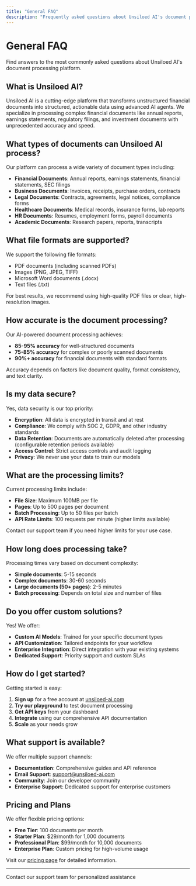 ```yaml
---
title: "General FAQ"
description: "Frequently asked questions about Unsiloed AI's document processing platform"
---
```


# General FAQ

Find answers to the most commonly asked questions about Unsiloed AI's document processing platform.

## What is Unsiloed AI?

Unsiloed AI is a cutting-edge platform that transforms unstructured financial documents into structured, actionable data using advanced AI agents. We specialize in processing complex financial documents like annual reports, earnings statements, regulatory filings, and investment documents with unprecedented accuracy and speed.

## What types of documents can Unsiloed AI process?

Our platform can process a wide variety of document types including:

- **Financial Documents**: Annual reports, earnings statements, financial statements, SEC filings
- **Business Documents**: Invoices, receipts, purchase orders, contracts
- **Legal Documents**: Contracts, agreements, legal notices, compliance forms
- **Healthcare Documents**: Medical records, insurance forms, lab reports
- **HR Documents**: Resumes, employment forms, payroll documents
- **Academic Documents**: Research papers, reports, transcripts

## What file formats are supported?

We support the following file formats:
- PDF documents (including scanned PDFs)
- Images (PNG, JPEG, TIFF)
- Microsoft Word documents (.docx)
- Text files (.txt)

<Note>
For best results, we recommend using high-quality PDF files or clear, high-resolution images.
</Note>

## How accurate is the document processing?

Our AI-powered document processing achieves:
- **85-95% accuracy** for well-structured documents
- **75-85% accuracy** for complex or poorly scanned documents
- **90%+ accuracy** for financial documents with standard formats

Accuracy depends on factors like document quality, format consistency, and text clarity.

## Is my data secure?

Yes, data security is our top priority:

- **Encryption**: All data is encrypted in transit and at rest
- **Compliance**: We comply with SOC 2, GDPR, and other industry standards
- **Data Retention**: Documents are automatically deleted after processing (configurable retention periods available)
- **Access Control**: Strict access controls and audit logging
- **Privacy**: We never use your data to train our models

## What are the processing limits?

Current processing limits include:
- **File Size**: Maximum 100MB per file
- **Pages**: Up to 500 pages per document
- **Batch Processing**: Up to 50 files per batch
- **API Rate Limits**: 100 requests per minute (higher limits available)

<Tip>
Contact our support team if you need higher limits for your use case.
</Tip>

## How long does processing take?

Processing times vary based on document complexity:
- **Simple documents**: 5-15 seconds
- **Complex documents**: 30-60 seconds
- **Large documents (50+ pages)**: 2-5 minutes
- **Batch processing**: Depends on total size and number of files

## Do you offer custom solutions?

Yes! We offer:
- **Custom AI Models**: Trained for your specific document types
- **API Customization**: Tailored endpoints for your workflow
- **Enterprise Integration**: Direct integration with your existing systems
- **Dedicated Support**: Priority support and custom SLAs

## How do I get started?

Getting started is easy:

1. **Sign up** for a free account at [unsiloed-ai.com](https://www.unsiloed-ai.com)
2. **Try our playground** to test document processing
3. **Get API keys** from your dashboard
4. **Integrate** using our comprehensive API documentation
5. **Scale** as your needs grow

## What support is available?

We offer multiple support channels:
- **Documentation**: Comprehensive guides and API reference
- **Email Support**: [support@unsiloed-ai.com](mailto:support@unsiloed-ai.com)
- **Community**: Join our developer community
- **Enterprise Support**: Dedicated support for enterprise customers

## Pricing and Plans

We offer flexible pricing options:
- **Free Tier**: 100 documents per month
- **Starter Plan**: $29/month for 1,000 documents
- **Professional Plan**: $99/month for 10,000 documents
- **Enterprise Plan**: Custom pricing for high-volume usage

Visit our [pricing page](https://www.unsiloed-ai.com/pricing) for detailed information.

---

<Card title="Still have questions?" icon="question" href="mailto:support@unsiloed-ai.com">
  Contact our support team for personalized assistance
</Card> 